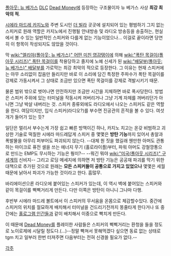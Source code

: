 [[폴아웃: 뉴 베가스]] [[DLC]] [[Dead Money]]에 등장하는 구조물이자 뉴 베가스 사상 '''최강 최악의 적'''.

[[시에라 마드레 카지노]]와 주변 도시인 [[더 빌라]] 곳곳에 설치되어 있는 평범하기 그지 없는 스피커로 원래 역할은 카지노에서 진행될 안내방송 및 라디오 방송등을 송출하는, 현실에서 볼 수 있는 일반적인 스피커와 다를게 없는 기능이었으나... 이걸로 끝이라면 당연히 이 항목이 작성되지도 않았을 것이다.

막 [[wiki:"엘리야(폴아웃: 뉴 베가스)" 어떤 미친 영감탱이]]에 의해 [[wiki:"폭탄 목걸이(폴아웃 시리즈)" 폭탄 목걸이]]를 착용당하고 졸지에 노예 신세가 된 [[wiki:"배달부(폴아웃: 뉴 베가스)" 배달부]]를 가로막는 최강 최악의 적으로 등장한다. 그 이유는 현재 스피커에는 아무 소리없이 잡음만 들리지만 바로 이 소리에 담긴 특정한 주파수가 폭탄 목걸이를 강제로 가동시켜서 그 상태로 조금만 있으면 폭탄 목걸이를 강제로 격발시키기 때문.

물론 범위 밖으로 벗어나면 안전하지만 조금만 시간을 지체하면 바로 폭사당한다. 방법은 스피커 주위에 있는 터미널을 작동시켜 꺼버리거나 그냥 기계 자체를 꺼버리던가 아니면 그냥 박살 내버리는 것. 스피커 종류외에도 라디오에서 나오는 스피커도 같은 역할을 한다. 여담이지만, 입식 스피커(라디오?)를 부수면 진공관의 흔적을 볼 수 있다. 여섯 개가 들어가 있는 듯?

일단은 멀리서 부수는게 가장 쉽고 빠른 방책이긴 하나, 카지노 치고는 온갖 비범하고 괴상한 기술로 떡칠한 시에라 마드레답게 스피커 중 몇몇은 '''방탄 기능'''까지 있어서 총알과 폭발물을 아무리 퍼부어도 파괴되지 않는다. --대체 뭔 짓을 했길래 웬만한 아머도 관통하는 마이크로 퓨전 셀을 쓰는 에너지 무기 (홀로라이플)부터, 파워 아머도 강철깡통으로 만드는 EMP도 무시하는 기능은 뭥미?-- --뭐긴 뭐야 [[wiki:"미국(폴아웃 시리즈)" 구세계]]의 신비지-- 그리고 로딩 메세지에 의하면 저 방탄 기능은 공공재 파괴를 막기 위한 대책으로 추가된 것으로 원래는 '''모든 스피커들이 공통으로 가지고 있었으나''' 몇몇은 세월 때문에 낡아서 파괴가 가능한 것이라고 한다. 흠많무.

바리에이션으론 라디오에 붙어있는 스피커가 있는데, 이 역시 벽에 붙어있는 스피커와 같이 목걸이를 삑삑거리게 만든다. 다만 이쪽은 방탄이 아니니 그나마 다행.

후반부 시에라 마드레 볼트에서 이 스피커의 무서움을 온몸으로 체감할수있다. 중간에 스피커의 위치를 절묘하게 배치해서 터미널을 건드리기전까지 똥줄타게 한다거나 또 중간에는 [[홀로그램 인간]]들과 같이 배치해서 이중으로 빡치게 만든다.

이 때문에 [[Dead Money]]를 플레이한 사람들은 스피커의 삑삑거리는 환청을 들을 정도로 노이로제에 시달릴 정도다.(...)--정말 빡쳐서 못해먹겠다 싶으면 동료 없는 상태로 tgm 치고 일부러 한번 터져주면 다음부터는 전혀 신경쓸 필요가 없다.--

[[각주]]
